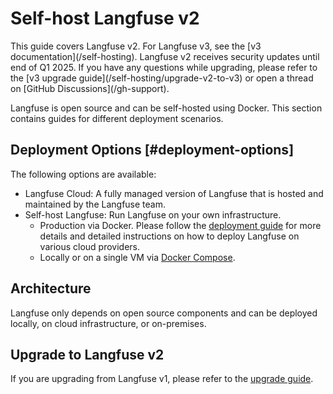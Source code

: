 # Self-host Langfuse v2

<Callout type="info">
  This guide covers Langfuse v2. For Langfuse v3, see the [v3
  documentation](/self-hosting). Langfuse v2 receives security updates until end
  of Q1 2025. If you have any questions while upgrading, please refer to the [v3
  upgrade guide](/self-hosting/upgrade-v2-to-v3) or open a thread on [GitHub
  Discussions](/gh-support).
</Callout>

Langfuse is open source and can be self-hosted using Docker. This section contains guides for different deployment scenarios.

## Deployment Options [#deployment-options]

The following options are available:

- Langfuse Cloud: A fully managed version of Langfuse that is hosted and maintained by the Langfuse team.
- Self-host Langfuse: Run Langfuse on your own infrastructure.
  - Production via Docker. Please follow the [deployment guide](/self-hosting/v2/deployment-guide) for more details and detailed instructions on how to deploy Langfuse on various cloud providers.
  - Locally or on a single VM via [Docker Compose](/self-hosting/v2/docker-compose).

## Architecture

Langfuse only depends on open source components and can be deployed locally, on cloud infrastructure, or on-premises.


<ArchitectureDiagram />

## Upgrade to Langfuse v2

If you are upgrading from Langfuse v1, please refer to the [upgrade guide](/self-hosting/upgrade-guides/upgrade-v1-to-v2).
